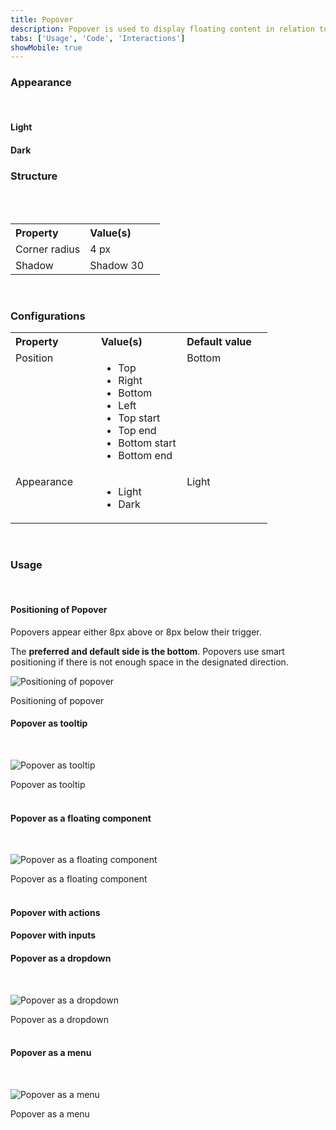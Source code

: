 ```yaml
---
title: Popover
description: Popover is used to display floating content in relation to a trigger, usually a button or link.
tabs: ['Usage', 'Code', 'Interactions']
showMobile: true
---
```


### Appearance

<br/>

#### Light

<Preview name='components-popover-light-popover--light-popover'/> 

#### Dark

<Preview name='components-popover-dark-popover--dark-popover'/> 

### Structure
<br/>
<br/>


<table style="width: 100%">
 <tbody>
   <tr>
     <th style="width:50%; text-align: left;">Property</th>
     <th style="width:50%; text-align: left;">Value(s)</th>
   </tr>
   <tr style="vertical-align: top">
      <td>Corner radius</td>
      <td>4 px</td>
   </tr>
   <tr style="vertical-align: top">
      <td>Shadow</td>
      <td>Shadow 30</td>
   </tr>
 </tbody>
</table>
<br/>

### Configurations
<table style="width: 100%">
  <tbody>
    <tr>
      <th style="width:33%; text-align: left;">Property</th>
      <th style="width:33%; text-align: left;">Value(s)</th>
      <th style="width:33%; text-align: left;">Default value</th>
    </tr>
    <tr style="vertical-align: top">
      <td>Position</td>
      <td>
        <ul>
            <li>Top</li>
            <li>Right</li>
            <li>Bottom</li>
            <li>Left</li>
            <li>Top start</li>
            <li>Top end</li>
            <li>Bottom start</li>
            <li>Bottom end</li>
        </ul>
      </td>
      <td>Bottom</td>
    </tr>
    <tr style="vertical-align: top">
      <td>Appearance</td>
      <td>
          <ul>
              <li>Light</li>
              <li>Dark</li>
          </ul>
      </td>
      <td>Light</td>
    </tr>
  </tbody>
</table>
<br/>

### Usage

<br/>

#### Positioning of Popover

Popovers appear either 8px above or 8px below their trigger.

The **preferred and default side is the bottom**. Popovers use smart positioning if there is not enough space in the designated direction.

![Positioning of popover](./images/popover-1.png)
<Caption> Positioning of popover </Caption>


<br/>

#### Popover as tooltip

<br/>

![Popover as tooltip](./images/popover-2.png)
<Caption> Popover as tooltip </Caption>


<br/>
<br/>

#### Popover as a floating component

<br/>

![Popover as a floating component](./images/popover-3.png)
<Caption> Popover as a floating component </Caption>


<br/>
<br/>

#### Popover with actions

<Preview name='components-popover-popover-with-action--popover-with-action'/> 

#### Popover with inputs

<Preview name='components-popover-popover-with-input--popover-with-input'/>  

#### Popover as a dropdown

<br/>

![Popover as a dropdown](./images/popover-6.png)
<Caption> Popover as a dropdown </Caption>

<br/>
<br/>

#### Popover as a menu

<br/>

![Popover as a menu](./images/popover-7.png)
<Caption> Popover as a menu </Caption>


<br/>
<br/>

